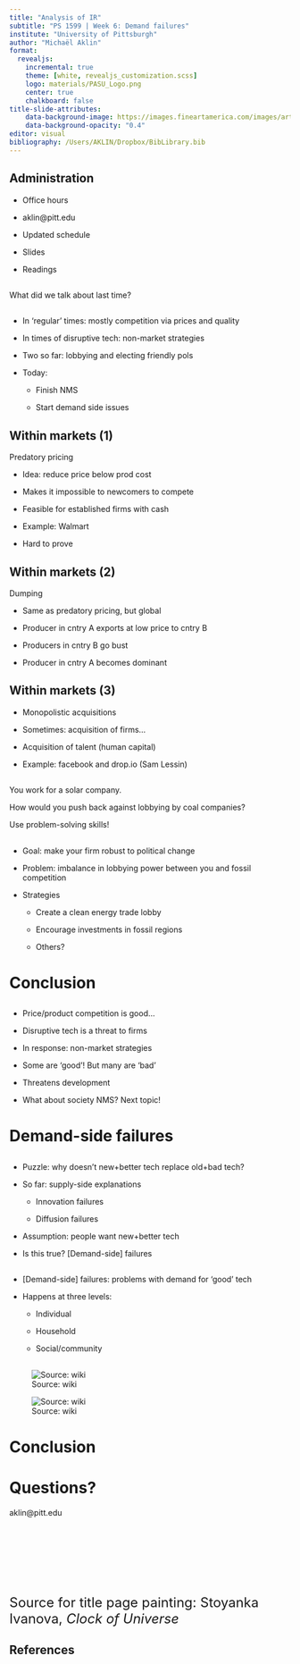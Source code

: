 ```yaml
---
title: "Analysis of IR"
subtitle: "PS 1599 | Week 6: Demand failures"
institute: "University of Pittsburgh"
author: "Michaël Aklin"
format:
  revealjs:
    incremental: true
    theme: [white, revealjs_customization.scss]
    logo: materials/PASU_Logo.png
    center: true
    chalkboard: false
title-slide-attributes: 
    data-background-image: https://images.fineartamerica.com/images/artworkimages/mediumlarge/1/clock-of-universe-stoyanka-ivanova.jpg
    data-background-opacity: "0.4"
editor: visual
bibliography: /Users/AKLIN/Dropbox/BibLibrary.bib
---
```


## Administration

- Office hours

- aklin@pitt.edu 

- Updated schedule

- Slides

- Readings


##

::: {.r-fit-text}
What did we talk about last time?
:::

##

- In 'regular' times: mostly competition via prices and quality

- In times of disruptive tech: non-market strategies

- Two so far: lobbying and electing friendly pols

- Today:

  - Finish NMS

  - Start demand side issues


## Within markets (1)

[Predatory pricing]{.red}

- Idea: reduce price [below]{.blue} prod cost

- Makes it impossible to newcomers to compete

- Feasible for established firms with cash

- Example: Walmart

- Hard to prove

## Within markets (2)

[Dumping]{.red}

- Same as predatory pricing, but global

- Producer in cntry A exports at low price to cntry B

- Producers in cntry B go bust

- Producer in cntry A becomes dominant

## Within markets (3)

- Monopolistic acquisitions

- Sometimes: acquisition of firms...

- Acquisition of talent ([human capital]{.red})

- Example: facebook and drop.io (Sam Lessin)

##

::: {.r-fit-text}
You work for a solar company.
:::

::: {.r-fit-text}
How would you push back against [lobbying]{.red} by coal companies?
:::

::: {.r-fit-text}
Use problem-solving skills!
:::

##

- Goal: make your firm robust to political change

- Problem: imbalance in lobbying power between you and fossil competition

- Strategies

  - Create a clean energy trade lobby

  - Encourage investments in fossil regions

  - Others?





# Conclusion

##

- Price/product competition is good...

- Disruptive tech is a threat to firms

- In response: non-market strategies

- Some are 'good'! But many are 'bad'

- Threatens development

- What about society NMS? Next topic!


# Demand-side failures

##

- Puzzle: why doesn't new+better tech replace old+bad tech?

- So far: supply-side explanations

  - Innovation failures

  - Diffusion failures

- Assumption: people want new+better tech

- Is this true? [Demand-side] failures

## 

<!-- 
1. Preferences
2. 
3. Coordination problems -->

- [Demand-side] failures: problems with demand for 'good' tech

- Happens at three levels:

  - Individual
  
  - Household

  - Social/community

##

##

![Source: wiki](./materials/Mary_Wollstonecraft_Shelley_Rothwell.tif.jpg){.absolute left=0}

![Source: wiki](./materials/1280px-Bram_Stoker_1906.jpg){.absolute right=0}

##

# Conclusion

##


# Questions?

aklin@pitt.edu

<br>

<br>

<br>

<br>

<font size="5">Source for title page painting: Stoyanka Ivanova, _Clock of Universe_</font>

## References{.scrollable .smaller}

